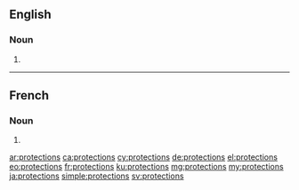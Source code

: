 ==English==

===Noun===
{{head|en|plural}}

# {{plural of|protection|lang=en}}

----

==French==

===Noun===
{{head|fr|plural|g=f}}

# {{plural of|protection|lang=fr}}

[[ar:protections]]
[[ca:protections]]
[[cy:protections]]
[[de:protections]]
[[el:protections]]
[[eo:protections]]
[[fr:protections]]
[[ku:protections]]
[[mg:protections]]
[[my:protections]]
[[ja:protections]]
[[simple:protections]]
[[sv:protections]]
